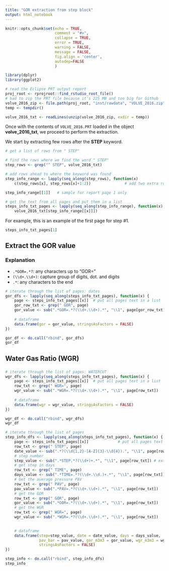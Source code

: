 ---
title: "GOR extraction from step block"
output: html_notebook
---


```{r setup, include = FALSE, error=TRUE, message=FALSE, warning=FALSE}
knitr::opts_chunk$set(echo = TRUE, 
                      comment = "#>",
                      collapse = TRUE,
                      error = TRUE,
                      warning = FALSE,
                      message = FALSE,
                      fig.align = 'center',
                      autodep=FALSE
                      )


```

```{r read-prt-file}
library(dplyr)
library(ggplot2)

# read the Eclipse PRT output report
proj_root <- rprojroot::find_rstudio_root_file()
# had to zip the PRT file because it's 225 MB and too big for Github
volve_2016_zip <- file.path(proj_root, "inst/rawdata", "VOLVE_2016.zip")
temp <- tempdir()

volve_2016_txt <- readLines(unzip(volve_2016_zip, exdir = temp))
```

Once with the contents of `VOLVE_2016.PRT` loaded in the object __volve_2016_txt__, we proceed to perform the extraction.

We start by extracting few rows after the __STEP__ keyword.

```{r}
# get a list of rows from " STEP" 

# find the rows where we find the word " STEP"
step_rows <- grep("^ STEP", volve_2016_txt)

# add rows ahead to where the keyword was found
step_info_range <- lapply(seq_along(step_rows), function(x) 
    c(step_rows[x], step_rows[x]+1:2))               # add two extra row indices

step_info_range[[1]]   # sample for report page 1 only
```
```{r}
# get the text from all pages and put them in a list
steps_info_txt_pages <- lapply(seq_along(step_info_range), function(x) 
    volve_2016_txt[step_info_range[[x]]])
```

For example, this is an example of the first page for step #1.
```{r}
steps_info_txt_pages[1]
```

## Extract the GOR value
### Explanation

* `.*GOR=.*?`: any characters up to "GOR="
* `(\\d+.\\d+)`: capture group of digits, dot. and digits
* `.*`: any characters to the end

```{r}
# iterate through the list of pages: dates
gor_dfs <- lapply(seq_along(steps_info_txt_pages), function(x) {
    page <- steps_info_txt_pages[[x]]  # put all pages text in a list
    gor_row_txt <- grep(" GOR", page)
    gor_value <- sub(".*GOR=.*?(\\d+.\\d+).*", "\\1", page[gor_row_txt])
    
    # dataframe
    data.frame(gor = gor_value, stringsAsFactors = FALSE) 
})

gor_df <- do.call("rbind", gor_dfs)
gor_df
```  

## Water Gas Ratio (WGR)
###

```{r}
# iterate through the list of pages: WATERCUT
wgr_dfs <- lapply(seq_along(steps_info_txt_pages), function(x) {
    page <- steps_info_txt_pages[[x]]  # put all pages text in a list
    row_txt <- grep(" WGR=", page)
    wgr_value <- sub(".*WGR=.*?(\\d+.\\d+).*", "\\1", page[row_txt])
    
    # dataframe
    data.frame(wgr = wgr_value, stringsAsFactors = FALSE) 
})

wgr_df <- do.call("rbind", wgr_dfs)
wgr_df
```  


```{r rows.print=50}
# iterate through the list of pages
step_info_dfs <- lapply(seq_along(steps_info_txt_pages), function(x) {
    page <- steps_info_txt_pages[[x]]             # put all pages text in a list
    row_txt <- grep(" STEP", page)
    date_value <- sub(".*?(\\d{1,2}-[A-Z]{3}-\\d{4}).", "\\1", page[row_txt])
    # step number
    step_value <- sub(".*STEP.*?(\\d+)+.*", "\\1", page[row_txt]) # extract the days
    # get step in days
    row_txt <- grep(" TIME", page)
    days_value <- sub(".*TIME=.*?(\\d+.\\d.)+.*", "\\1", page[row_txt]) # extract the days
    # Get the average pressure PAV
    row_txt <- grep(" PAV", page)
    pav_value <- sub(".*PAV=.*?(\\d+.\\d+).*", "\\1", page[row_txt])
    # get the GOR
    row_txt <- grep(" GOR", page)
    gor_value <- sub(".*GOR=.*?(\\d+.\\d+).*", "\\1", page[row_txt])
    # get the WGR
    row_txt <- grep(" WGR=", page)
    wgr_value <- sub(".*WGR=.*?(\\d+.\\d+).*", "\\1", page[row_txt])

    
    # dataframe
    data.frame(step=step_value, date = date_value, days = days_value, 
               pav_bar = pav_value, gor_m3m3 = gor_value, wgr_m3m3 = wgr_value,
               stringsAsFactors = FALSE) 
})

step_info <- do.call("rbind", step_info_dfs)
step_info
```
